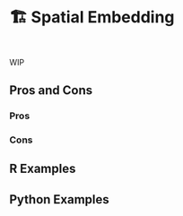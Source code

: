 # 🏗️ Spatial Embedding {#sec-spatial-embedding}

::: {style="visibility: hidden; height: 0px;"}
## Spatial Embedding
:::

WIP

## Pros and Cons

### Pros

### Cons

## R Examples

## Python Examples

